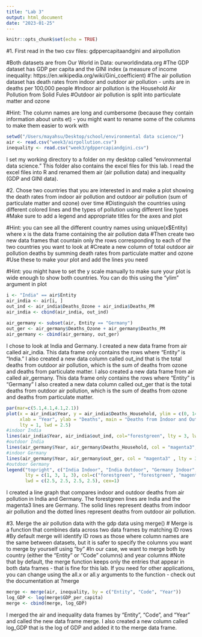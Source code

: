 ```yaml
---
title: "Lab 3"
output: html_document
date: "2023-01-25"
---
```


```r
knitr::opts_chunk$set(echo = TRUE)
```

#1. First read in the two csv files: gdppercapitaandgini and airpollution

#Both datasets are from Our World in Data: ourworldindata.org
#The GDP dataset has GDP per capita and the GINI index (a measure of income inequality: https://en.wikipedia.org/wiki/Gini_coefficient)
#The air pollution dataset has death rates from indoor and outdoor air pollution - units are in deaths per 100,000 people
#Indoor air pollution is the Household Air Pollution from Solid Fules
#Outdoor air pollution is split into particulate matter and ozone

#Hint: The column names are long and cumbersome (because they contain information about units et) - you might want to rename some of the columns to make them easier to work with

```r
setwd("/Users/mayahsu/Desktop/school/environmental data science/")
air <- read.csv("week3/airpollution.csv")
inequality <- read.csv("week3/gdppercapiandgini.csv")
```
I set my working directory to a folder on my desktop called "environmental data science." This folder also contains the excel files for this lab. I read the excel files into R and renamed them air (air pollution data) and inequality (GDP and GINI data).

#2. Chose two countries that you are interested in and make a plot showing the death rates from indoor air pollution and outdoor air pollution (sum of particulate matter and ozone) over time
#Distinguish the countries using different colored lines and the types of pollution using different line types
#Make sure to add a legend and appropriate titles for the axes and plot 

#Hint: you can see all the different country names using unique(x$Entity) where x is the data frame containing the air pollution data
#Then create two new data frames that countain only the rows corresponding to each of the two countries you want to look at
#Create a new column of total outdoor air pollution deaths by summing death rates from particulate matter and ozone
#Use these to make your plot and add the lines you need

#Hint: you might have to set the y scale manually to make sure your plot is wide enough to show both countries. You can do this using the "ylim" argument in plot

```r
i <- "India" == air$Entity
air_india <- air[i, ]
out_ind <- air_india$Deaths_Ozone + air_india$Deaths_PM
air_india <- cbind(air_india, out_ind)
                 
air_germany <- subset(air, Entity == "Germany")
out_ger <- air_germany$Deaths_Ozone + air_germany$Deaths_PM
air_germany <- cbind(air_germany, out_ger)
```
I chose to look at India and Germany. I created a new data frame from air called air_india. This data frame only contains the rows where "Entity" is "India." I also created a new data column called out_ind that is the total deaths from outdoor air pollution, which is the sum of deaths from ozone and deaths from particulate matter. I also created a new data frame from air called air_germany. This data frame only contains the rows where "Entity" is "Germany" I also created a new data column called out_ger that is the total deaths from outdoor air pollution, which is the sum of deaths from ozone and deaths from particulate matter.

```r
par(mar=c(5.1,4.1,4.1,2.1))
plot(x = air_india$Year, y = air_india$Deaths_Household, ylim = c(0, 141), type='l', col = "forestgreen",
     xlab = "Year", ylab = "Deaths", main = "Deaths from Indoor and Outdoor\nAir Pollution", 
     lty = 1, lwd = 2.5)
#indoor India
lines(air_india$Year, air_india$out_ind, col="forestgreen", lty = 3, lwd = 2.5)
#outdoor India
lines(air_germany$Year, air_germany$Deaths_Household, col = "magenta3", lty = 1, lwd = 2.5)
#indoor Germany
lines(air_germany$Year, air_germany$out_ger, col = "magenta3" , lty = 3, lwd = 2.5)
#outdoor Germany
legend("topright", c("India Indoor", "India Outdoor", "Germany Indoor", "Germany Outdoor"),
       lty = c(1, 3, 1, 3), col=c("forestgreen", "forestgreen", "magenta3", "magenta3"), 
       lwd = c(2.5, 2.5, 2.5, 2.5), cex=1)
```
I created a line graph that compares indoor and outdoor deaths from air pollution in India and Germany. The forestgreen lines are India and the magenta3 lines are Germany. The solid lines represent deaths from indoor air pollution and the dotted lines represent deaths from outdoor air pollution.

#3. Merge the air pollution data with the gdp data using merge()
# Merge is a function that combines data across two data frames by matching ID rows
#By default merge will identify ID rows as those where column names are the same between datasets, but it is safer to specify the columns you want to merge by yourself using "by"
#In our case, we want to merge both by country (either the "Entity" or "Code" columns) and year columns
#Note that by default, the merge function keeps only the entries that appear in both data frames - that is fine for this lab. If you need for other applications, you can change using the all.x or all.y arguments to the function - check out the documentation at ?merge

```r
merge <- merge(air, inequality, by = c("Entity", "Code", "Year"))
log_GDP <- log(merge$GDP_per_capita)
merge <- cbind(merge, log_GDP)
```
I merged the air and inequality data frames by "Entity", "Code", and "Year" and called the new data frame merge. I also created a new column called log_GDP that is the log of GDP and added it to the merge data frame. 